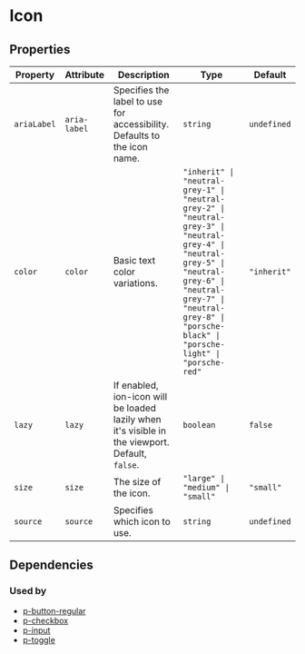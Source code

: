 # Icon



<!-- Auto Generated Below -->


## Properties

| Property    | Attribute    | Description                                                                                     | Type                                                                                                                                                                                                                               | Default     |
| ----------- | ------------ | ----------------------------------------------------------------------------------------------- | ---------------------------------------------------------------------------------------------------------------------------------------------------------------------------------------------------------------------------------- | ----------- |
| `ariaLabel` | `aria-label` | Specifies the label to use for accessibility. Defaults to the icon name.                        | `string`                                                                                                                                                                                                                           | `undefined` |
| `color`     | `color`      | Basic text color variations.                                                                    | `"inherit" \| "neutral-grey-1" \| "neutral-grey-2" \| "neutral-grey-3" \| "neutral-grey-4" \| "neutral-grey-5" \| "neutral-grey-6" \| "neutral-grey-7" \| "neutral-grey-8" \| "porsche-black" \| "porsche-light" \| "porsche-red"` | `"inherit"` |
| `lazy`      | `lazy`       | If enabled, ion-icon will be loaded lazily when it's visible in the viewport. Default, `false`. | `boolean`                                                                                                                                                                                                                          | `false`     |
| `size`      | `size`       | The size of the icon.                                                                           | `"large" \| "medium" \| "small"`                                                                                                                                                                                                   | `"small"`   |
| `source`    | `source`     | Specifies which icon to use.                                                                    | `string`                                                                                                                                                                                                                           | `undefined` |


## Dependencies

### Used by

 - [p-button-regular](#/action/button-regular)
 - [p-checkbox](#/form/checkbox)
 - [p-input](#/form/input)
 - [p-toggle](#/form/toggle)